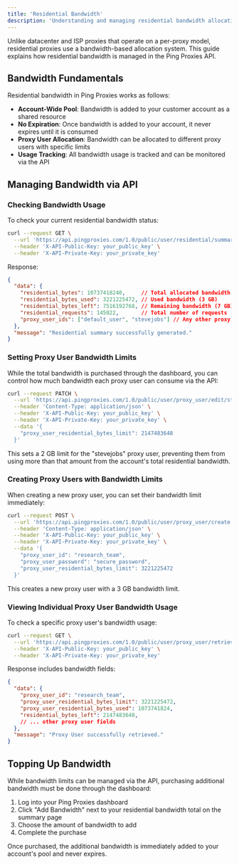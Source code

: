 ```yaml
---
title: 'Residential Bandwidth'
description: 'Understanding and managing residential bandwidth allocation in the Ping Proxies API'
---
```


Unlike datacenter and ISP proxies that operate on a per-proxy model, residential proxies use a bandwidth-based allocation system. This guide explains how residential bandwidth is managed in the Ping Proxies API.

## Bandwidth Fundamentals

Residential bandwidth in Ping Proxies works as follows:

- **Account-Wide Pool**: Bandwidth is added to your customer account as a shared resource
- **No Expiration**: Once bandwidth is added to your account, it never expires until it is consumed
- **Proxy User Allocation**: Bandwidth can be allocated to different proxy users with specific limits
- **Usage Tracking**: All bandwidth usage is tracked and can be monitored via the API

## Managing Bandwidth via API

### Checking Bandwidth Usage

To check your current residential bandwidth status:

```bash
curl --request GET \
  --url 'https://api.pingproxies.com/1.0/public/user/residential/summary' \
  --header 'X-API-Public-Key: your_public_key' \
  --header 'X-API-Private-Key: your_private_key'
```

Response:

```json
{
  "data": {
    "residential_bytes": 10737418240,     // Total allocated bandwidth (10 GB)
    "residential_bytes_used": 3221225472, // Used bandwidth (3 GB)
    "residential_bytes_left": 7516192768, // Remaining bandwidth (7 GB)
    "residential_requests": 145022,       // Total number of requests
    "proxy_user_ids": ["default_user", "stevejobs"] // Any other proxy users which have access to the bandwidth
  },
  "message": "Residential summary successfully generated."
}
```

### Setting Proxy User Bandwidth Limits

While the total bandwidth is purchased through the dashboard, you can control how much bandwidth each proxy user can consume via the API:

```bash
curl --request PATCH \
  --url 'https://api.pingproxies.com/1.0/public/user/proxy_user/edit/stevejobs' \
  --header 'Content-Type: application/json' \
  --header 'X-API-Public-Key: your_public_key' \
  --header 'X-API-Private-Key: your_private_key' \
  --data '{
    "proxy_user_residential_bytes_limit": 2147483648
  }'
```

This sets a 2 GB limit for the "stevejobs" proxy user, preventing them from using more than that amount from the account's total residential bandwidth.

### Creating Proxy Users with Bandwidth Limits

When creating a new proxy user, you can set their bandwidth limit immediately:

```bash
curl --request POST \
  --url 'https://api.pingproxies.com/1.0/public/user/proxy_user/create' \
  --header 'Content-Type: application/json' \
  --header 'X-API-Public-Key: your_public_key' \
  --header 'X-API-Private-Key: your_private_key' \
  --data '{
    "proxy_user_id": "research_team",
    "proxy_user_password": "secure_password",
    "proxy_user_residential_bytes_limit": 3221225472
  }'
```

This creates a new proxy user with a 3 GB bandwidth limit.

### Viewing Individual Proxy User Bandwidth Usage

To check a specific proxy user's bandwidth usage:

```bash
curl --request GET \
  --url 'https://api.pingproxies.com/1.0/public/user/proxy_user/retrieve/research_team' \
  --header 'X-API-Public-Key: your_public_key' \
  --header 'X-API-Private-Key: your_private_key'
```

Response includes bandwidth fields:

```json
{
  "data": {
    "proxy_user_id": "research_team",
    "proxy_user_residential_bytes_limit": 3221225472,
    "proxy_user_residential_bytes_used": 1073741824,
    "residential_bytes_left": 2147483648,
    // ... other proxy user fields
  },
  "message": "Proxy User successfully retrieved."
}
```

## Topping Up Bandwidth

While bandwidth limits can be managed via the API, purchasing additional bandwidth must be done through the dashboard:

1. Log into your Ping Proxies dashboard
2. Click "Add Bandwidth" next to your residential bandwidth total on the summary page
4. Choose the amount of bandwidth to add
5. Complete the purchase

Once purchased, the additional bandwidth is immediately added to your account's pool and never expires.